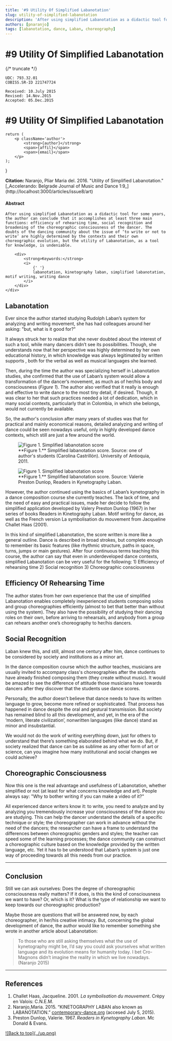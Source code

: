 ```yaml
---
title: '#9 ​​Utility Of Simplified Labanotation​'
slug: utility-of-simplified-labanotation
description: 'After using simplified Labanotation as a didactic tool for some years, the author can conclude that it accomplishes at least three main functions: efficiency of rehearsing time, social recognition and broadening of the choreographic consciousness of the dancer.'
authors: [pnaranjo]
tags: [labanotation, dance, Laban, choreography]
---
```


# #9 ​​Utility Of Simplified Labanotation

{/* truncate */}

```
UDC: 793.32.01
COBISS.SR-ID 221747724

Received: 10.July 2015
Revised: 14.Nov.2015
Accepted: 05.Dec.2015

```

# #9 ​​Utility Of Simplified Labanotation

	return (
		<p className='author'>
			<strong>{author}</strong>
			<span>{affil}</span>
			<span>{email}</span>
		</p>
	);
}

<div className='authors'>
	<Name
		author='Maria del Pilar Naranjo'
		affil='University of Antioquia. Medellín, Colombia'
		email='pilarnaranjodanza@hotmail.com'
	/>
</div>

<div className='abstract'>
<div className='citation'>
<strong>Citation:</strong> Naranjo, Pliar Maria del. 2016. "​​Utility of Simplified Labanotation." [_Accelerando: Belgrade Journal of Music and Dance 1:9_](http://localhost:3000/articles/issue8/art)

</div>

<div>
	<h4>Abstract</h4>
	<div>

    After using simplified Labanotation as a didactic tool for some years, the author can conclude that it accomplishes at least three main functions: efficiency of rehearsing time, social recognition and broadening of the choreographic consciousness of the dancer. The doubts of the dancing community about the issue of ‘to write or not to write’ are highly determined by the contexts and their own choreographic evolution, but the utility of Labanotation, as a tool for knowledge, is undeniable.

    	<div>
    		<strong>Keywords:</strong>
    		<i>
    			{' '}
    			labanotation, kinetography laban, simplified labanotation, motif writing, writing dance
    		</i>
    	</div>
    </div>

</div>

</div>

<div className='text'>

## Labanotation

​Ever since the author started studying Rudolph Laban’s system for analyzing and writing movement, she has had colleagues around her asking: "but, what is it good for?"

It always struck her to realize that she never doubted about the interest of such a tool, while many dancers didn’t see its possibilities. Though, she understands now that her perspective was highly determined by her own educational history, in which knowledge was always legitimated by written supports , both for the verbal as well as musical languages she learned.

Then, during the time the author was specializing herself in Labanotation studies, she confirmed that the use of Laban’s system would allow a transformation of the dancer’s movement, as much as of her/his body and consciousness (_Figure 1_). The author also verified that it really is enough and effective to write dance to the most tiny detail, if desired. Though, it was clear to her that such practices needed a lot of dedication, which in many social contexts, particularly that in Colombia, in which she belongs, would not currently be available.

So, the author's conclusion after many years of studies was that for practical and mainly economical reasons, detailed analyzing and writing of dance could be seen nowadays useful, only in highly developed dance contexts, which still are just a few around the world.

<div className='figureGrid'>
<div className='figureBox'>
<figure>
	<img src={require('@site/issue1/article09/fig1.jpg').default} alt='Figure 1. Simplified labanotation score' />
  <figcaption> 
  **Figure 1.** Simplified labanotation score. Source: one of author's students (Carolina Castrillón). University of Antioquia, 2011.
  </figcaption>
</figure>

</div>
<div className='figureBox'>
<figure>
	<img src={require('@site/issue1/article09/fig2.jpg').default} alt='Figure 1. Simplified labanotation score' />
  <figcaption> 
  **Figure 1.** Simplified labanotation score. Source: Valerie Preston Dunlop, Readers in Kynetography Laban.
  </figcaption>
</figure>

</div>
</div>

However, the author continued using the basics of Laban’s kynetography in a dance composition course she currently teaches. The lack of time, and the need of easy and practical issues, made her decide to follow the simplified application developed by Valery Preston Dunlop (1967) in her series of books Readers in Kinetography Laban. Motif writing for dance, as well as the French version La symbolisation du mouvement from Jacqueline Challet Haas (2001).

In this kind of simplified Labanotation, the score written is more like a general outline. Dance is described in broad strokes, but complete enough to remember its basic features (like rhythmic structure, paths in space, turns, jumps or main gestures).
After four continuous terms teaching this course, the author can say that even in underdeveloped dance contexts, simplified Labanotation can be very useful for the following: 1) Efficiency of rehearsing time 2) Social recognition 3) Choreographic consciousness

## Efficiency Of Rehearsing Time

The author states from her own experience that the use of simplified Labanotation enables completely inexperienced students composing solos and group choreographies efficiently (almost to bet that better than without using the system). They also have the possibility of studying their dancing roles on their own, before arriving to rehearsals, and anybody from a group can rehears another one’s choreography to her/his dancers.

## ​Social Recognition

Laban knew this, and still, almost one century after him, dance continues to be considered by society and institutions as a minor art.

In the dance composition course which the author teaches, musicians are usually invited to accompany class's choreographies after the students have already finished composing them (they create without music). It would be amazed to see the difference of attitude those musicians have towards dancers after they discover that the students use dance scores.

Personally, the author doesn’t believe that dance needs to have its written language to grow, become more refined or sophisticated. That process has happened in dance despite the oral and gestural transmission. But society has remained blind to all this development, and yet, in the era of the ‘modern, literate civilization’, nonwritten languages (like dance) stand as minor and insubstantial.

We would not do the work of writing everything down, just for others to understand that there’s something elaborated behind what we do. But, if society realized that dance can be as sublime as any other form of art or science, can you imagine how many institutional and social changes we could achieve?

## Choreographic Consciousness

Now this one is the real advantage and usefulness of Labanotation, whether simplified or not (at least for what concerns knowledge and art). People always say: "Why to bother writing if you can make a video of it?"

All experienced dance writers know it: to write, you need to analyze and by analyzing you tremendously increase your consciousness of the dance you are studying. This can help the dancer understand the details of a specific technique or style; the choreographer can work in advance without the need of the dancers; the researcher can have a frame to understand the differences between choreographic genders and styles; the teacher can speed some of the learning processes; the dance community can construct a choreographic culture based on the knowledge provided by the written language, etc. Yet it has to be understood that Laban’s system is just one way of proceeding towards all this needs from our practice.

____________________

## Conclusion

Still we can ask ourselves: Does the degree of choreographic consciousness really matters? If it does, is this the kind of consciousness we want to have? Or, which is it? What is the type of relationship we want to keep towards our choreographic production?

Maybe those are questions that will be answered now, by each choreographer, in her/his creative intimacy. But, concerning the global development of dance, the author would like to remember something she wrote in another article about Labanotation:

> To those who are still asking themselves what the use of kynetography might be, I’d say you could ask yourselves what written language and its evolution means for humanity today. I bet Cro-Magnons didn’t imagine the reality in which we live nowadays. (Naranjo 2015)

__________________

## References

<div className='references'>

1. Challet Haas, Jacqueline. 2001. _La symbolisation du mouvement_. Crèpy en Valois: C.N.E.M.
2. Naranjo,Maria. 2015. “KINETOGRAPHY LABAN also known as LABANOTATION.” [contemporary-dance.org](http://www.contemporary-dance.org/labanotation.html) (accesed July 5, 2015).
3. Preston Dunlop, Valerie. 1967. _Readers in Kynetography Laban_. Mc Donald & Evans.

</div>

<div className='up'>
	<a href='#top'>![Back to top](../up.png)</a>
</div>

</div>
